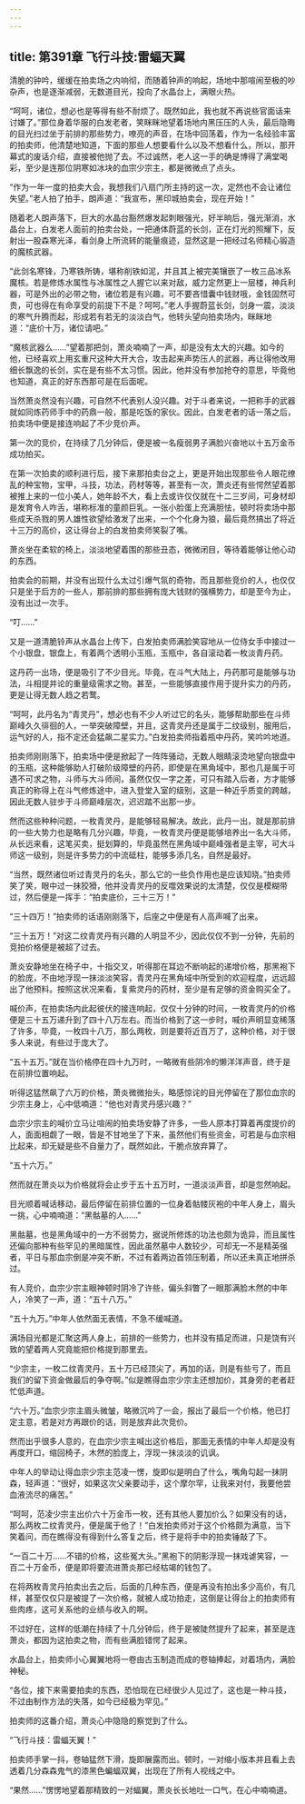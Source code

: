 ```yaml
---
---
---
```

title: 第391章 飞行斗技:雷蝠天翼
---



清脆的钟吟，缓缓在拍卖场之内响彻，而随着钟声的响起，场地中那喧闹至极的吵杂声，也是逐渐减弱，无数道目光，投向了水晶台上，满眼火热。

“呵呵，诸位，想必也是等得有些不耐烦了。既然如此，我也就不再说些官面话来讨嫌了。”那位身着华服的白发老者，笑眯眯地望着场地内黑压压的人头，最后隐晦的目光扫过坐于前排的那些势力，嘹亮的声音，在场中回荡着，作为一名经验丰富的拍卖师，他清楚地知道，下面的那些人想要看什么以及不想看什么，所以，那开幕式的废话介绍，直接被他抛了去。不过诚然，老人这一手的确是博得了满堂喝彩，至少是连那位阴寒如冰块的血宗少宗主，都是微微点了点头。

“作为一年一度的拍卖大会，我想我们八扇门所主持的这一次，定然也不会让诸位失望。”老人拍了拍手，朗声道：“我宣布，黑印城拍卖会，现在开始！”

随着老人朗声落下，巨大的水晶台豁然爆发起刺眼强光，好半晌后，强光渐消，水晶台上，白发老人面前的拍卖台处，一把通体蔚蓝的长剑，正在灯光的照耀下，反射出一股森寒光泽，看剑身上所流转的能量痕迹，显然这是一把经过名师精心锻造的魔核武器。

“此剑名寒锋，乃寒铁所铸，堪称削铁如泥，并且其上被完美镶嵌了一枚三品冰系魔核。若是修炼水属性与冰属性之人握它以来对敌，威力定然更上一层楼，神兵利器，可是外出的必带之物，诸位若是有兴趣，可不要吝惜囊中钱财哦，金钱固然可贵，可也得在有命享受的前提下不是？呵呵。”老人手握蔚蓝长剑，剑身一震，淡淡的寒气升腾而起，形成若有若无的淡淡白气，他转头望向拍卖场内，眯眯地道：“底价十万，诸位请吧。”

“魔核武器么……”望着那把剑，萧炎喃喃了一声，却是没有太大的兴趣。如今的他，已经喜欢上用玄重尺这种大开大合，攻击起来声势压人的武器，再让得他改用细长飘逸的长剑，实在是有些不太习惯。因此，他并没有参加抢夺的意思，毕竟他也知道，真正的好东西那可是在后面呢。

当然萧炎然没有兴趣，可自然不代表别人没兴趣。对于斗者来说，一把称手的武器就如同炼药师手中的药鼎一般，那是吃饭的家伙。因此，白发老者的话一落之后，拍卖场中便是接连响起了不少竞价声。

第一次的竞价，在持续了几分钟后，便是被一名瘦弱男子满脸兴奋地以十五万金币成功拍买。

在第一次拍卖的顺利进行后，接下来那拍卖台之上，更是开始出现那些令人眼花缭乱的种宝物，宝甲，斗技，功法，药材等等，甚至有一次，萧炎还有些愕然望着那被推上来的一位小美人，她年龄不大，看上去或许仅仅就在十二三岁间，可身材却是发育令人咋舌，堪称标准的童颜巨乳。一张小脸蛋上充满胆怯，顿时将卖场中那些成天杀戮的男人雄性欲望给激发了出来，一个个化身为狼，最后竟然搞出了将近十三万的高价，这让得台上的白发拍卖师笑裂了嘴。

萧炎坐在柔软的椅上，淡淡地望着围的那些丑态，微微闭目，等待着能够让他心动的东西。

拍卖会的前期，并没有出现什么太过引爆气氛的奇物，而且那些竞价的人，也仅仅只是坐于后方的一些人，那前排的那些拥有庞大钱财的强横势力，却是至今为止，没有出过一次手。

“叮……”

又是一道清脆铃声从水晶台上传下，白发拍卖师满脸笑容地从一位侍女手中接过一个小银盘，银盘上，有着两个透明小玉瓶，玉瓶中，各自滚动着一枚淡青丹药。

这丹药一出场，便是吸引了不少目光。毕竟，在斗气大陆上，丹药那可是能够与功法，斗相提并论的重量级需求之物。甚至，一些能够直接作用于提升实力的丹药，更是让得无数人趋之若鹜。

“呵呵，此丹名为“青灵丹”，想必也有不少人听过它的名头，能够帮助那些在斗师巅峰久久徘徊的人，一举突破障壁，并且，这青灵丹还是属于二纹级别，服用后，运气好的人，指不定还会猛飙二星实力。”白发拍卖师指着瓶中丹药，笑吟吟地道。

拍卖师刚刚落下，拍卖场中便是掀起了一阵阵骚动，无数人眼睛滚烫地望向银盘中的玉瓶，这种能够助人打破阶级障壁的丹药，即使是在黑角域中，那也几是属于可遇不可求之物，斗师与大斗师间，虽然仅仅一字之差，可只有踏入后者，方才能够真正的称得上在斗气修炼途中，进入登堂入室的级别，这是一种近乎质变的跨越，因此无数人驻步于斗师巅峰层次，迟迟踏不出那一步。

然而这些种种问题，一枚青灵丹，是能够轻易解决。故此，此丹一出，就是那前排的一些大势力也是略有几分兴趣，毕竟，一枚青灵丹便是能够培养出一名大斗师，从长远来看，这笔买卖，挺划算的，毕竟虽然在黑角域中巅峰强者是主宰，可大斗师这一级别，则是许多势力的中流砥柱，能够多添几名，自然是最好。

“当然，既然诸位听过青灵丹的名头，那么它的一些负作用也是应该知晓。”拍卖师笑了笑，眼中过一抹狡猾，他并没青灵丹的反噬效果说的太清楚，仅仅是模糊带过，然后便是一挥手：“拍卖底价，三十三万！”

“三十四万！”拍卖师的话语刚刚落下，后座之中便是有人高声喊了出来。

“三十五万！”对这二纹青灵丹有兴趣的人明显不少，因此仅仅不到一分钟，先前的竞拍价格便是被超了过去。

萧炎安静地坐在椅子中，十指交叉，听得那在耳边不断响起的递增价格，那黑袍下的脸庞，不由地浮现一抹淡淡笑容，青灵丹在黑角域中所受到的欢迎程度，远远超出了他预料。按照这状况来看，复紫灵丹的药材，至少是有足够的资金购买全了。

喊价声，在拍卖场内此起彼伏的接连响起，仅仅十分钟的时间，一枚青灵丹的价格便是三十五万递升到了四十八万左右。而当价格到了这一步时，喊价声明显变稀落了许多，毕竟，一枚四十八万，那么两枚，则是要将近百万了，这种价格，对于很多人来说，有些过于庞大了。

“五十五万。”就在当价格停在四十九万时，一略微有些阴冷的懒洋洋声音，终于是在前排位置响起。

听得这猛然飙了六万的价格，萧炎微微抬头，略感惊诧的目光停留在了那位血宗的少宗主身上，心中低喃道：“他也对青灵丹感兴趣？”

血宗少宗主的喊价立马让喧闹的拍卖场安静了许多，一些人原本打算着再度提价的人，面面相觑了一眼，皆是不甘地坐了下来，虽然他们有些资金，可若是与血宗相比起来，却无疑是些不自量力了，既然如此，干脆点放弃算了。

“五十六万。”

然而就在萧炎以为价格就将会止步于五十五万时，一道淡淡声音，却是忽然响起。

目光顺着喊话移动，最后停留在前排位置的一位身着骷髅灰袍的中年人身上，眉头一挑，心中喃喃道：“黑骷墓的人……”

黑骷墓，也是黑角域中的一方不弱势力，据说所修炼的功法也颇为诡异，而且属性还偏向那种有些罕见的黑暗属性，因此虽然墓中人数较少，可却无一不是精英强者，平日与那血宗倒是冲突不断，不过有着两边首领压制着，所以还未真正地拼杀过。

有人竞价，血宗少宗主眼神顿时阴冷了许些，偏头斜瞥了一眼那满脸木然的中年人，冷笑了一声，道：“五十八万。”

“五十九万。”中年人依然面无表情，不急不缓喊道。

满场目光都是汇聚这两人身上，前排的一些势力，也并没有插足而进，只是饶有兴致的望着两人究竟能把价格提到那里去。

“少宗主，一枚二纹青灵丹，五十万已经顶尖了，再加的话，则是有些亏了，而且我们的留下资金做最后的争夺啊。”似是瞧得血宗少宗主还想加价，其身旁的老者赶忙低声道。

“六十万。”血宗少宗主眉头微皱，略微沉吟了一会，报出了最后一个价格，他已打定主意，若是对方再跟价的话，则是放弃此次竞价。

然而出乎很多人意的，在血宗少宗主喊出这价格后，那面无表情的中年人却是没有再度开口，缩回椅子，木然的脸庞上，浮现一抹淡淡的讥讽。

中年人的举动让得血宗少宗主范凌一愣，旋即似是明白了什么，嘴角勾起一抹阴森，轻声道：“很好，如果这次父亲要动手，这个摩尔罕，让我来对付，我要他尝血液流尽的痛苦。”

“呵呵，范凌少宗主出价六十万金币一枚，还有其他人要加价么？如果没有的话，那么两枚二纹青灵丹，便是属于他了！”白发拍卖师对于这个价格颇为满意，当下笑着问，而在瞧得没有得到什么答复之后，终于是将手中的拍卖锤敲了下。

“一百二十万……不错的价格，这些冤大头。”黑袍下的阴影浮现一抹戏谑笑容，一百二十万金币，便是即将要流进萧炎那已经枯竭的钱包了。

在将两枚青灵丹拍卖出去之后，后面的几种东西，便是再没有拍出多少高价，有几样，甚至仅仅只是被提了一次价格，就被人成功拍走，这倒是让得台上的拍卖师有些肉疼，这可关系他的业绩与收入的啊。

不过好在，这样的低潮在持续了十几分钟后，终于是被陡然提升了起来，甚至是连萧炎，都因为这拍卖之物，而有些满脸错愕了起来。

水晶台上，拍卖师小心翼翼地将一卷由古玉制造而成的卷轴捧起，对着场内，满脸神秘。

“各位，接下来需要拍卖的东西，恐怕现在已经很少人见过了，这也是一种斗技，不过由制作方法的失落，如今已经极为罕见。”

拍卖师的这番介绍，萧炎心中隐隐的察觉到了什么。

“飞行斗技：雷蝠天翼！”

拍卖师手掌一抖，卷轴猛然下滑，旋即展露而出。顿时，一对缩小版本并且看上去透着几分森森鬼气的漆黑色蝙蝠双翼，出现在了所有人视线之中。

“果然……”愣愣地望着那精致的一对蝠翼，萧炎长长地吐一口气，在心中喃喃道。